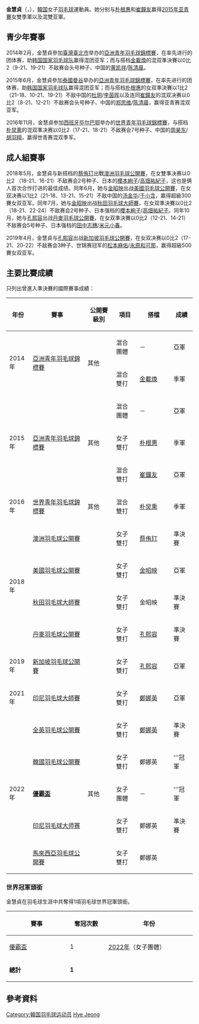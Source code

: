 {{noteTA|G1=Badminton}}
{{Infobox 羽球選手
| playername              = 金慧貞<ref>{{ja}}{{cite web|title=平成２４年度 日・韓中学バドミントン交流競技会|url=http://www.u-zak.ne.jp/FBA-P/report/121201.pdf|publisher=公益財団法人 日本バドミントン協会|accessdate=2017-09-24|archive-date=2016-03-04|archive-url=https://web.archive.org/web/20160304124822/http://www.u-zak.ne.jp/FBA-P/report/121201.pdf|dead-url=yes}}</ref><br/>{{lang|ko|김혜정}}<br/><small>({{lang|en|Kim Hye Jeong}})</small>
| image                   = 
| size                    = 
| caption                 = 
| birth_name              = 
| date_of_birth           = {{birth_date_and_age|1998|1|3}}
| place_of_birth          = 
| height                  = 
| weight                  = 
| event                   = 女子雙打、混合雙打
| country                 = {{KOR}}
| years_active            = 
| handedness              = 
| coach                   = 
| highest_ranking         = 第12位（女雙-[[鄭娜英|鄭娜英]]）
| date_of_highest_ranking = 2022年6月21日 <ref name="ranking">{{en}}[http://bwfcontent.tournamentsoftware.com/ranking/player.aspx?id=12961&player=1025550 BWF World Ranking - Ranking of Hye Jeong KIM (83419)] {{Wayback|url=http://bwfcontent.tournamentsoftware.com/ranking/player.aspx?id=12961&player=1025550 |date=20190701043550 }}</ref>
| current_ranking         = 第12位（女雙-[[鄭娜英|鄭娜英]]）
| date_of_current_ranking = 2022年6月21日<ref>{{en}}[http://bwfcontent.tournamentsoftware.com/ranking/category.aspx?id=12961&category=475 BWF World Ranking - BWF世界排名榜 (2/27/2017) - Women's doubles] {{Wayback|url=http://bwfcontent.tournamentsoftware.com/ranking/category.aspx?id=12961&category=475 |date=20181001135814 }}</ref><ref>{{en}}[http://bwfcontent.tournamentsoftware.com/ranking/category.aspx?id=12961&category=476 BWF World Ranking - BWF世界排名榜 (2/27/2017) - Mixed doubles] {{Wayback|url=http://bwfcontent.tournamentsoftware.com/ranking/category.aspx?id=12961&category=476 |date=20190701043551 }}</ref>
| played                  = 1勝–1負（女單）<br/>70勝–30負（女雙）<br/>52勝–31負（混雙）
| titles                  = [[File:_Simple_silver_cup.svg|15px]] [[尤伯杯|尤伯杯]]：1
| bwf_profile             = C62DDC51-27B1-4625-9405-8B315E0052B1
| bwf_id                  = 83419
| updated                 = 2017年2月28日
}}
{{MedalTableTop}}
{{MedalSport | 女子[[羽毛球|羽毛球]]}}
{{MedalCountry | {{KOR}}}}
{{MedalCompetition | [[優霸盃|優霸盃]]}}
{{MedalGold| [[2022年尤伯杯|2022年 曼谷]] | 女子团体}}
{{MedalCompetition | [[世界青年羽毛球錦標賽|世界青年羽毛球錦標賽]]}}
{{MedalBronze| [[2016年世界青年羽毛球錦標賽|2016年 畢爾包]] | 混合雙打 }}
{{MedalCompetition | [[亞洲青年羽毛球錦標賽|亞洲青年羽毛球錦標賽]]}}
{{MedalSilver| [[2014年亞洲青年羽毛球錦標賽|2014年 臺北]] | 混合團體 }}
{{MedalBronze| [[2014年亞洲青年羽毛球錦標賽|2014年 臺北]] | 混合雙打 }}
{{MedalSilver| [[2015年亞洲青年羽毛球錦標賽|2015年 曼谷]] | 混合團體 }}
{{MedalBronze| [[2015年亞洲青年羽毛球錦標賽|2015年 曼谷]] | 女子雙打 }}
{{MedalSilver| [[2015年亞洲青年羽毛球錦標賽|2015年 曼谷]] | 混合雙打 }}
{{MedalBottom}}
'''金慧貞'''（{{lang-ko|'''김혜정'''}}，{{bd|1998年|1月3日||}}），[[韓国|韓国]]女子[[羽毛球|羽毛球]]運動員。她分别与[[朴根惠|朴根惠]]和[[崔鐘友|崔鐘友]]赢得[[2015年亚洲青年羽毛球錦標賽|2015年亚青賽]]女雙季軍以及混雙亚軍。

== 青少年賽事 ==
2014年2月，金慧貞參加[[臺灣|臺灣]][[臺北市|臺北市]]举办的[[2014年亞洲青年羽毛球錦標賽|亞洲青年羽毛球錦標賽]]，在率先进行的团体赛，助[[韩国国家羽毛球队|韩国国家羽毛球队]]赢得混团亚军；而与搭档[[金載煥|金載煥]]的混双準決賽以0比2（9-21、19-21）不敌赛会头号种子、中国的[[黄凯祥|黄凯祥]]/[[陈清晨|陈清晨]]。

2015年6月，金慧貞參加[[泰國|泰國]][[曼谷|曼谷]]举办的[[2015年亞洲青年羽毛球錦標賽|亞洲青年羽毛球錦標賽]]，在率先进行的团体赛，助[[韩国国家羽毛球队|韩国国家羽毛球队]]赢得混团亚军；而与搭档[[朴根惠|朴根惠]]的女双準決賽以1比2（21-18、10-21、19-21）不敌中国的[[杜玥|杜玥]]/[[李茵晖|李茵晖]]以及连同[[崔鐘友|崔鐘友]]的混双决赛以0比2（8-21、12-21）不敌赛会头号种子、中国的[[郑思维|郑思维]]/[[陈清晨|陈清晨]]，赢得亚青赛混双亚军。

2016年11月，金慧貞参加[[西班牙|西班牙]][[毕尔巴鄂|毕尔巴鄂]]举办的[[2016年世界青年羽毛球錦標賽|世界青年羽毛球錦標賽]]，与搭档[[朴炅熏|朴炅熏]]的混双準决赛以0比2（17-21、18-21）不敌赛会7号种子、中国的[[周昊东|周昊东]]/[[胡羽翔|胡羽翔]]，赢得世青赛混双季军。

== 成人組賽事 ==
2018年5月，金慧貞与新搭档的[[蔡侑玎|蔡侑玎]]出戰[[2018年澳洲羽毛球公開賽|澳洲羽毛球公開賽]]，在女雙準决赛以0比2 （18-21、16-21）不敌赛会2号种子、日本的[[櫻本絢子|櫻本絢子]]/[[高畑祐紀子|高畑祐紀子]]，这也是俩人首次合作打进的最佳成绩。同年6月，她与[[金昭映|金昭映]]出战[[2018年美國羽毛球公開賽|美國羽毛球公開賽]]，在女双决赛以1比2（21-18、13-21、15-21）不敌中国的[[汤金华|汤金华]]/[[于小含|于小含]]，赢得超級300賽女双亚军。同年7月，她与[[金昭映|金昭映]]出战[[2018年秋田羽毛球大師賽|秋田羽毛球大師賽]]，在女双準決賽以0比2（18-21、22-24）不敌赛会2号种子、日本强档的[[櫻本絢子|櫻本絢子]]/[[高畑祐紀子|高畑祐紀子]]。同年10月，她与[[孔熙容|孔熙容]]出战[[2018年丹麥羽毛球公開賽|丹麥羽毛球公開賽]]，在女双準決賽以0比2（12-21、14-21）不敌赛会5号种子、日本强档的[[田中志穗|田中志穗]]/[[米元小春|米元小春]]。

2019年4月，金慧貞与[[孔熙容|孔熙容]]出战[[2019年新加坡羽毛球公開賽|新加坡羽毛球公開賽]]，在女双决赛以0比2（17-21、20-22）不敌赛会3种子、世锦赛冠军的[[松本麻佑|松本麻佑]]/[[永原和可那|永原和可那]]，赢得超級500賽女双亚军。

==主要比賽成績==
只列出曾進入準決賽的國際賽事成績：
{| class=wikitable style="text-align:center; font-size:small;" 
!width="50"|年份
!width="180"|賽事
!width="80"|公開賽級別
!width="60"|項目
!width="100"|搭檔
!width="50"|成績
|-
!rowspan="2"|2014年
|rowspan="2"|[[2014年亞洲青年羽毛球錦標賽|亞洲青年羽毛球錦標賽]]
|rowspan="2"|其他
|混合團體
|－
|bgcolor="silver"|亞軍
|-
|混合雙打
|[[金載煥|金載煥]]
|bgcolor="#b8860b"|季軍
|-
!rowspan="3"|2015年
|rowspan="3"|[[2015年亞洲青年羽毛球錦標賽|亞洲青年羽毛球錦標賽]]
|rowspan="3"|其他
|混合團體
|－
|bgcolor="silver"|亞軍
|-
|女子雙打
|[[朴根惠|朴根惠]]
|bgcolor="#b8860b"|季軍
|-
|混合雙打
|[[崔鐘友|崔鐘友]]
|bgcolor="silver"|亞軍
|-
!rowspan="1"|2016年
|[[2016年世界青年羽毛球錦標賽|世界青年羽毛球錦標賽]]
|其他
|混合雙打
|[[朴炅熏|朴炅熏]]
|bgcolor="#b8860b"|季軍
|-
!rowspan="4"|2018年
|[[2018年澳洲羽毛球公開賽|澳洲羽毛球公開賽]]
|{{BWF300}}
|女子雙打
|[[蔡侑玎|蔡侑玎]]
|bgcolor="#b8860b"|準決賽
|-
|[[2018年美國羽毛球公開賽|美國羽毛球公開賽]]
|{{BWF300}}
|女子雙打
|[[金昭映|金昭映]]
|bgcolor="silver"|亞軍
|-
|[[2018年秋田羽毛球大師賽|秋田羽毛球大師賽]]
|{{BWF100}}
|女子雙打
|金昭映
|bgcolor="#b8860b"|準決賽
|-
|[[2018年丹麥羽毛球公開賽|丹麥羽毛球公開賽]]
|{{BWF750}}
|女子雙打
|[[孔熙容|孔熙容]]
|bgcolor="#b8860b"|準決賽
|-
!rowspan="1"|2019年
|[[2019年新加坡羽毛球公開賽|新加坡羽毛球公開賽]]
|{{BWF500}}
|女子雙打
|[[孔熙容|孔熙容]]
|bgcolor="silver"|亞軍
|-
!rowspan="1"|2021年
|[[2021年印度尼西亞羽毛球大師賽|印尼羽毛球大師賽]]
|{{BWF750}}
|女子雙打
|[[鄭娜英|鄭娜英]]
|bgcolor="silver"|亞軍
|-
!rowspan="5"|2022年
|[[2022年全英羽毛球公開賽|全英羽毛球公開賽]]
|{{BWF1000}}
|女子雙打
|[[鄭娜英|鄭娜英]]
|bgcolor="#b8860b"|準決賽
|-
|[[2022年韓國羽毛球公開賽|韓國羽毛球公開賽]]
|{{BWF500}}
|女子雙打
|鄭娜英
|bgcolor="gold"|'''冠軍
|-
|'''[[2022年優霸盃|優霸盃]]'''
|其他
|女子團體
|－
|bgcolor="gold"|'''冠軍
|-
|[[2022年印度尼西亚羽毛球大师赛|印尼羽毛球大师赛]]
|{{BWF500}}
|女子雙打
|鄭娜英
|bgcolor="#b8860b"|準決賽
|-
|[[2022年馬來西亞羽毛球公開賽|馬來西亞羽毛球公開賽]]
|{{BWF750}}
|女子雙打
|鄭娜英
|
|}
{{BWF賽事級別索引}}

=== 世界冠軍頭銜 ===
金慧貞在羽毛球生涯中共奪得1項羽毛球世界冠軍頭銜。
{| class=wikitable style="text-align:center; font-size:small" 
|- 
! width="170"|賽事 
! width="100"|奪冠次數 
! width="250"|年份
|-
|[[優霸盃|優霸盃]] || 1 ||style="text-align:left"|[[2022年優霸盃|2022年]]（女子團體）
|-
|'''總計'''||'''1'''||
|}

==參考資料==
{{Reflist}}

{{尤伯杯冠軍}}

{{DEFAULTSORT:KIM Hye Jeong}}
[[Category:韓国羽毛球运动员|Category:韓国羽毛球运动员]]
[[Category:金姓|Hye Jeong]]